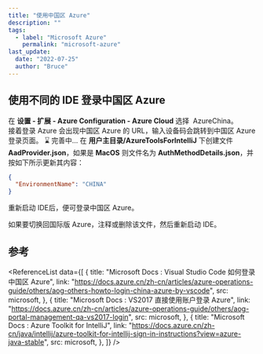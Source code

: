 ```yaml
---
title: "使用中国区 Azure"
description: ""
tags:
  - label: "Microsoft Azure"
    permalink: "microsoft-azure"
last_update:
  date: "2022-07-25"
  author: "Bruce"
---
```



## 使用不同的 IDE 登录中国区 Azure

<Tabs groupId="IDE">
  <TabItem value="Visual Studio Code">
    在 <strong>设置 - 扩展 - Azure Configuration - Azure Cloud</strong> 选择&nbsp;
     <TH>AzureChina</TH>。<br />
    接着登录 Azure 会出现中国区 Azure 的 URL，输入设备码会跳转到中国区 Azure
    登录页面。
  </TabItem>
  <TabItem value="Visual Studio">⌛️ 完善中...</TabItem>
  <TabItem value="Rider">
    在 <strong>用户主目录/AzureToolsForIntelliJ</strong> 下创建文件 <strong>AadProvider.json</strong>，如果是 <strong>MacOS</strong> 则文件名为 <strong>AuthMethodDetails.json</strong>，并按如下所示更新其内容：

```json
{
  "EnvironmentName": "CHINA"
}
```

<TH>重新启动</TH> IDE后，便可登录中国区 Azure。

如果要切换回国际版 Azure，注释或删除该文件，然后<TH>重新启动</TH> IDE。

  </TabItem>
</Tabs>

## 参考

<ReferenceList
  data={[
    {
      title: "Microsoft Docs : Visual Studio Code 如何登录中国区 Azure",
      link: "https://docs.azure.cn/zh-cn/articles/azure-operations-guide/others/aog-others-howto-login-china-azure-by-vscode",
      src: microsoft,
    },
    {
      title: "Microsoft Docs : VS2017 直接使用账户登录 Azure",
      link: "https://docs.azure.cn/zh-cn/articles/azure-operations-guide/others/aog-portal-management-qa-vs2017-login",
      src: microsoft,
    },
    {
      title: "Microsoft Docs : Azure Toolkit for IntelliJ",
      link: "https://docs.azure.cn/zh-cn/java/intellij/azure-toolkit-for-intellij-sign-in-instructions?view=azure-java-stable",
      src: microsoft,
    },
  ]}
/>
